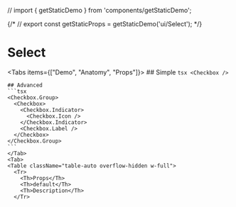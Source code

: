 // import { getStaticDemo } from 'components/getStaticDemo';

{/* // export const getStaticProps = getStaticDemo('ui/Select'); */}

# Select

<Tabs items={["Demo", "Anatomy", "Props"]}>
    <Tab><CodeDemo /></Tab>
    <Tab>
    ## Simple
    ```tsx
    <Checkbox />
    ```

    ## Advanced
    ```tsx
    <Checkbox.Group>
      <Checkbox>
        <Checkbox.Indicator>
          <Checkbox.Icon />
        </Checkbox.Indicator>
        <Checkbox.Label />
      </Checkbox>
    </Checkbox.Group>
    ```
    </Tab>
    <Tab>
    <Table className="table-auto overflow-hidden w-full">
      <Tr>
        <Th>Props</Th>
        <Th>default</Th>
        <Th>Description</Th>
      </Tr>

   </Table>
   </Tab>
</Tabs>
